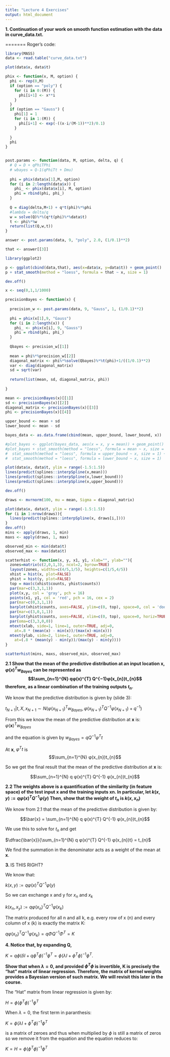 ```yaml
---
title: "Lecture 4 Exercises"
output: html_document
---
```


**1. Continuation of your work on smooth function estimation with the data in curve_data.txt.**

=======
Roger's code:

```r
library(MASS)
data <- read.table("curve_data.txt")

plot(data$x, data$t)

phix <- function(x, M, option) {
  phi <- rep(0,M)
  if (option == "poly") {
    for (i in 0:(M)) {
      phi[i+1] <- x**i
    }
  }
  if (option == "Gauss") {
    phi[1] = 1
    for (i in 1:(M)) { 
      phi[i+1] <- exp(-((x-i/(M-1))**2)/0.1)
    }
    
  }
  phi
}


post.params <- function(data, M, option, delta, q) {
  # Q = D + qPhiTPhi
  # wbayes = Q-1(qPhiTt + Dmu)
  
  phi = phix(data$x[1],M, option)
  for (i in 2:length(data$x)) {
    phi_ <- phix(data$x[i], M, option)
    phi = rbind(phi, phi_)  
  }
  
  Q = diag(delta,M+1) + q*t(phi)%*%phi
  #lambda = delta/q
  w = solve(Q)%*%(q*t(phi)%*%data$t) 
  t <- phi%*%w
  return(list(Q,w,t))
}

answer <- post.params(data, 9, "poly", 2.0, (1/0.1)**2)

that <- answer[[3]]

library(ggplot2)

p <- ggplot(cbind(data,that), aes(x=data$x, y=data$t)) + geom_point()
p + stat_smooth(method = "loess", formula = that ~ x, size = 1)

dev.off()

x <- seq(0,1,1/1000)

precisionBayes <- function(x) {
  
  precision_w <- post.params(data, 9, "Gauss", 1, (1/0.1)**2)
  
  phi = phix(x[1],9, "Gauss")
  for (i in 2:length(x)) {
    phi_ <- phix(x[i], 9, "Gauss")
    phi = rbind(phi, phi_)  
  }
  
  Qbayes <- precision_w[[1]]
  
  mean = phi%*%precision_w[[2]]
  diagonal_matrix <- phi%*%solve(Qbayes)%*%t(phi)+1/((1/0.1)**2)
  var <- diag(diagonal_matrix)
  sd = sqrt(var)
  
  return(list(mean, sd, diagonal_matrix, phi))
  
}

mean <- precisionBayes(x)[[1]]
sd <- precisionBayes(x)[[2]]
diagonal_matrix <- precisionBayes(x)[[3]]
phi <- precisionBayes(x)[[4]]

upper_bound <- mean + sd
lower_bound <- mean - sd

bayes_data <- as.data.frame(cbind(mean, upper_bound, lower_bound, x)) 

#plot_bayes <- ggplot(bayes_data, aes(x = x, y = mean)) + geom_point()
#plot_bayes + stat_smooth(method = "loess", formula = mean ~ x, size = 1) + 
#  stat_smooth(method = "loess", formula = upper_bound ~ x, size = 1) + 
#  stat_smooth(method = "loess", formula = lower_bound ~ x, size = 1)

plot(data$x, data$t, ylim = range(-1.5:1.5))
lines(predict(splines::interpSpline(x,mean)))
lines(predict(splines::interpSpline(x,lower_bound)))
lines(predict(splines::interpSpline(x,upper_bound)))

dev.off()

draws <- mvrnorm(100, mu = mean, Sigma = diagonal_matrix)

plot(data$x, data$t, ylim = range(-1.5:1.5))
for (i in 1:nrow(draws)){
  lines(predict(splines::interpSpline(x, draws[i,])))
}
dev.off()
mins <- apply(draws, 1, min)
maxs <- apply(draws, 1, max)

observed_min <- min(data$t)
observed_max <- max(data$t)

scatterhist <- function(x, y, x1, y1, xlab="", ylab=""){
  zones=matrix(c(2,0,1,3), ncol=2, byrow=TRUE)
  layout(zones, widths=c(4/5,1/5), heights=c(1/5,4/5))
  xhist = hist(x, plot=FALSE)
  yhist = hist(y, plot=FALSE)
  top = max(c(xhist$counts, yhist$counts))
  par(mar=c(3,3,1,1))
  plot(x,y, col = 'gray', pch = 16)
  points(x1, y1, col = 'red', pch = 16, cex = 2)
  par(mar=c(0,3,1,1))
  barplot(xhist$counts, axes=FALSE, ylim=c(0, top), space=0, col = 'dodgerblue')
  par(mar=c(3,0,1,1))
  barplot(yhist$counts, axes=FALSE, xlim=c(0, top), space=0, horiz=TRUE, col = 'dodgerblue')
  par(oma=c(3,3,0,0))
  mtext(xlab, side=1, line=1, outer=TRUE, adj=0, 
    at=.8 * (mean(x) - min(x))/(max(x)-min(x)))
  mtext(ylab, side=2, line=1, outer=TRUE, adj=0, 
    at=(.8 * (mean(y) - min(y))/(max(y) - min(y))))
}

scatterhist(mins, maxs, observed_min, observed_max)
```

**2.1 Show that the mean of the predictive distribution at an input location x, $φ(x)^{T} w_{Bayes}$ can be represented as $$\sum_{n=1}^{N} qφ(x)^{T} Q^{−1}φ(x_{n})t_{n}$$ therefore, as a linear combination of the training outputs $t_{n}$.**

We know that the predictive distribution is given by (slide 3):

$t_{N+1}|t,X,x_{N+1} ∼ N(φ(x_{N+1})^{T}w_{Bayes},φ(x_{N+1})^{T}Q^{−1}φ(x_{N+1})+q^{−1})$

From this we know the mean of the predictive distribution at **x** is: $φ(\textbf{x})^{T}w_{Bayes}$

and the equation is given by $w_{Bayes} = qQ^{−1}φ^{T}t$

At **x**, $φ^{T}t$ is $$\sum_{n=1}^{N} φ(x_{n})t_{n}$$

So we get the final result that the mean of the predictive distribution at **x** is:

$$\sum_{n=1}^{N} q φ(x)^{T} Q^{-1} φ(x_{n})t_{n}$$

**2.2 The weights above is a quantification of the similarity (in feature space) of the test input x and the training inputs xn. In particular, let $k(x, y) := qφ(x)^{T}Q^{−1}φ(y)$ Then, show that the weight of $t_{n}$ is $k(x,x_{n})$**

We know from 2.1 that the mean of the predictive distribution is given by:

$$\bar{x} = \sum_{n=1}^{N} q φ(x)^{T} Q^{-1} φ(x_{n})t_{n}$$

We use this to solve for $t_{n}$ and get

$\dfrac{\bar{x}}{\sum_{n=1}^{N} q φ(x)^{T} Q^{-1} φ(x_{n})t} = t_{n}$

We find the summation in the denominator acts as a weight of the mean at **x**.

**3. ** IS THIS RIGHT?

We know that:

$k(x, y) := qφ(x)^{T} Q^{−1}φ(y)$

So we can exchange x and y for $x_{n}$ and $x_{k}$

$k(x_{n}, x_{y}) := qφ(x_{n})^{T} Q^{−1}φ(x_{k})$

The matrix produced for all n and all k, e.g. every row of x (n) and every column of x (k) is exactly the matrix K:

$qφ(x_{n})^{T} Q^{−1}φ(x_{k}) = qΦQ^{−1}Φ^{T} = K$




**4. Notice that, by expanding Q,**

$K=q\phi(\delta I+q\phi^{T}\phi)^{−1}\phi^{T}  = \phi(\lambda I+\phi^{T}\phi)^{−1}\phi^{T}$.

**Show that when $\lambda = 0$, and provided $\phi^{T}\phi$ is invertible, K is precisely the “hat” matrix of linear regression. Therefore, the matrix of kernel weights provides a Bayesian version of such matrix. We will revisit this later in the course.**

The "Hat" matrix from linear regression is given by:

$H = \phi(\phi^{T}\phi)^{−1}\phi^{T}$

When $\lambda = 0$, the first term in paranthesis:

$K = \phi(\lambda I+\phi^{T}\phi)^{−1}\phi^{T}$

is a matrix of zeroes and thus when multiplied by $\phi$ is still a matrix of zeros so we remove it from the equation and the equation reduces to:

$K = H = \phi(\phi^{T}\phi)^{−1}\phi^{T}$
